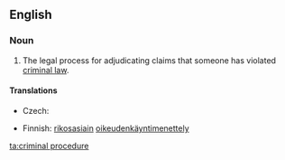 ==English==
{{wikipedia}}

===Noun===
{{en-noun}}

# {{context|legal}} The legal process for adjudicating claims that someone has violated [[criminal law]].

====Translations====
{{trans-top|legal process}}
* Czech: {{t-|cs|trestní řízení|n}}
{{trans-mid}}
* Finnish: [[rikosasia|rikosasiain]] [[oikeudenkäyntimenettely]]
{{trans-bottom}}

[[ta:criminal procedure]]